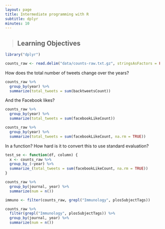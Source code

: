 ```yaml
---
layout: page
title: Intermediate programming with R
subtitle: dplyr
minutes: 10
---
```


> ## Learning Objectives {.objectives}
>


```r
library("dplyr")
```

```r
counts_raw <- read.delim("data/counts-raw.txt.gz", stringsAsFactors = FALSE)
```

How does the total number of tweets change over the years?

```r
counts_raw %>%
  group_by(year) %>%
  summarize(total_tweets = sum(backtweetsCount))
```

And the Facebook likes?

```r
counts_raw %>%
  group_by(year) %>%
  summarize(total_tweets = sum(facebookLikeCount))
```

```r
counts_raw %>%
  group_by(year) %>%
  summarize(total_tweets = sum(facebookLikeCount, na.rm = TRUE))
```

In a function? How hard is it to convert this to use standard evaluation?

```r
test_se <- function(df, column) {
  x <- counts_raw %>%
  group_by_(~year) %>%
  summarize_(total_tweets = sum(facebookLikeCount, na.rm = TRUE))
}
```



```r
counts_raw %>%
  group_by(journal, year) %>%
  summarize(num = n())
```

```r
immuno <- filter(counts_raw, grepl("Immunology", plosSubjectTags))
```

```r
counts_raw %>%
  filter(grepl("Immunology", plosSubjectTags)) %>%
  group_by(journal, year) %>%
  summarize(num = n())
```
